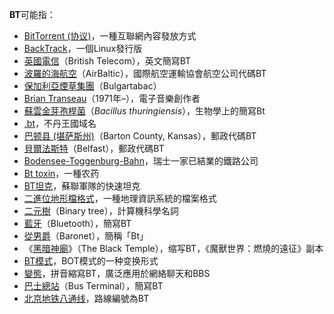 '''BT'''可能指：
*[[BitTorrent_(协议)|BitTorrent (协议)]]，一種互聯網內容發放方式
*[[BackTrack|BackTrack]]，一個Linux發行版
*[[英國電信|英國電信]]（British Telecom），英文簡寫BT
*[[波羅的海航空|波羅的海航空]]（AirBaltic），國際航空運輸協會航空公司代碼BT
*[[保加利亞煙草集團|保加利亞煙草集團]]（Bulgartabac）
*[[Brian_Transeau|Brian Transeau]]（1971年–），電子音樂創作者
*[[蘇雲金芽孢桿菌|蘇雲金芽孢桿菌]]（''Bacillus thuringiensis''），生物學上的簡寫Bt
*[[.bt|.bt]]，不丹王國域名
*[[巴顿县_(堪萨斯州)|巴顿县 (堪萨斯州)]]（Barton County, Kansas），郵政代碼BT
*[[貝爾法斯特|貝爾法斯特]]（Belfast），郵政代碼BT
*[[Bodensee-Toggenburg-Bahn|Bodensee-Toggenburg-Bahn]]，瑞士一家已結業的鐵路公司
*[[Bt_toxin|Bt toxin]]，一種农药
*[[BT坦克|BT坦克]]，蘇聯軍隊的快速坦克
*[[二進位地形檔格式|二進位地形檔格式]]，一種地理資訊系統的檔案格式
*[[二元樹|二元樹]]（Binary tree），計算機科學名詞
*[[藍牙|藍牙]]（Bluetooth），簡寫BT
*[[從男爵|從男爵]]（Baronet），簡稱「Bt」
*《[[黑暗神廟|黑暗神廟]]》（The Black Temple），缩写BT，《魔獸世界：燃燒的遠征》副本
*[[BT模式|BT模式]]，BOT模式的一种变换形式
*[[變態|變態]]，拼音縮寫BT，廣泛應用於網絡聊天和BBS
*[[巴士總站|巴士總站]]（Bus Terminal），簡寫BT
*[[北京地铁|北京地铁]][[北京地铁八通线|八通线]]，路線編號為BT

{{disambig|Cat=二字拉丁字母縮寫消歧義}}